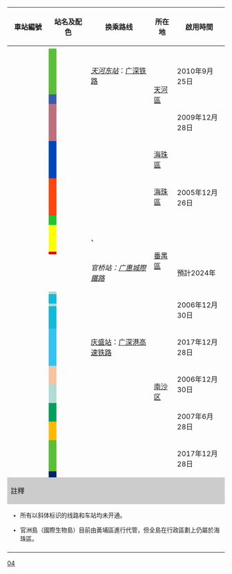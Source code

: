 {| class="wikitable" style="text-align:center;"
! width=80 |車站編號
! colspan="2" width=100 | 站名及配色
! 换乘路线
! 所在地
! 啟用時間
! 车站形式
|-
! colspan="7" style="background:{{廣州地鐵標誌色|4}};" |{{white|4號線}}
|-
! {{广州地铁车站编号|4|24}}
| style="background:#5abf36;" width="2" |
! {{广州地铁车站链接|黄村}}
| align=left | {{广州地铁路线链接|21|S}} {{广州地铁车站编号|21|04}}<br/>{{rint|cn|rail}} ''[[天河东站]]''：[[广深铁路]]
| rowspan="3" | [[天河區]]
| rowspan="2" | 2010年9月25日
|地下[[混合式月台|一岛一侧式站台]]
|-
! {{广州地铁车站编号|4|23}}
| style="background:#3A5CAC;" |
! {{广州地铁车站链接|车陂}}
| align=left | ''{{广州地铁路线链接|13|S}}''
| rowspan="4" | 地下[[岛式站台]]
|-
! {{广州地铁车站编号|4|22}}
| style="background:#bc6f7d;" |
! {{广州地铁车站链接|车陂南}}
| align=left | {{广州地铁路线链接|5|S}} {{广州地铁车站编号|5|18}}
| 2009年12月28日
|-
! {{广州地铁车站编号|4|21}}
| style="background:#0047BA;" |
! {{广州地铁车站链接|万胜围}}
| align=left | {{广州地铁路线链接|8|S}} {{广州地铁车站编号|8|28}}<br />{{广州地铁路线链接|THZ1|S}} [[万胜围站 (有轨电车)|{{广州地铁车站编号|THZ1|11}}]]
| [[海珠區]]
| rowspan="5" |2005年12月26日
|-
! {{广州地铁车站编号|4|20}}
| style="background:#FF4611;" | 
! {{广州地铁车站链接|官洲}}
| align=left | ''{{广州地铁路线链接|12|S}}''
| [[海珠區]]{{ref label|2|BioIs|BioIs}}
|- 
! {{广州地铁车站编号|4|19}}
| style="background:#22C32E;" |
! {{广州地铁车站链接|大学城北}}
| align=left | ''{{广州地铁路线标志|12|S}}''
| rowspan="7" | [[番禺區]]
| 地下[[混合式月台|一岛一侧式站台]]
|-
! {{广州地铁车站编号|4|18}}
| style="background:#FFFF00;" | 
! {{广州地铁车站链接|大学城南}}
| align=left | {{广州地铁路线链接|7|S}} {{广州地铁车站编号|7|09}}、''{{广州地铁路线标志|12|S}}''
| 地下[[侧式站台]]
|-
! {{广州地铁车站编号|4|17}}
| style="background:#E60000;" | 
! {{广州地铁车站链接|新造}}
| align=left |
| 地下[[岛式站台]]
|- 
! {{广州地铁车站编号|4|16|uc=1}}
! colspan="2" |''{{广州地铁车站链接|官桥}}''
| align=left | {{rint|cn|prdir}} ''官桥站：[[佛莞城際鐵路|广惠城際鐵路]]''
| 預計2024年
| rowspan="7" | 高架[[側式站台]]
|- 
! {{广州地铁车站编号|4|15}}
| style="background:#B0DCD5;" |
! {{广州地铁车站链接|石碁}}
| align=left | 
| rowspan="4" | 2006年12月30日
|-
! {{广州地铁车站编号|4|14}}
| style="background:#13bad8;" | 
! {{广州地铁车站链接|海傍}}
| align=left | ''{{广州地铁路线链接|3|S}}''
|-
! {{广州地铁车站编号|4|13}}
| style="background:#B0DCD5;" |
! {{广州地铁车站链接|低涌}}
| align=left | 
|-
! {{广州地铁车站编号|4|12}}
| style="background:#13bad8;" | 
! {{广州地铁车站链接|东涌}}
| align=left |
| rowspan="12" | [[南沙区 (广州市)|南沙区]]
|-
! {{广州地铁车站编号|4|11}}
| style="background:#35c2f2;" |
! {{广州地铁车站链接|庆盛}}
| align=left | {{rint|cn|rail}} [[庆盛站]]：[[广深港高速铁路]]
| 2017年12月28日
|-
! {{广州地铁车站编号|4|10}}
| style="background:#f8c39e;" |
! {{广州地铁车站链接|黄阁汽车城}}
| align=left |
| rowspan="2" | 2006年12月30日
|-
! {{广州地铁车站编号|4|09}}
| style="background:#B0DCD5;" |
! {{广州地铁车站链接|黄阁}}
| align=left |
| 高架[[混合式月台|一岛一侧式站台]]
|-
! {{广州地铁车站编号|4|08}}
| style="background:#00A15C;" |
! {{广州地铁车站链接|蕉门}}
| align=left | 
| rowspan="2" | 2007年6月28日
| rowspan="2" | 高架[[側式站台]]
|-
! {{广州地铁车站编号|4|07}}
| style="background:#ffba00;" |
! {{广州地铁车站链接|金洲}}
| align=left |
|-
! {{广州地铁车站编号|4|06}}
| style="background:#5abf36;" |
! {{广州地铁车站链接|飞沙角}}
| align=left |
| rowspan=6 | 2017年12月28日
| rowspan=5 | 地下[[岛式站台]]
|-
! {{广州地铁车站编号|4|05}}
| style="background:#5abf36;" |
! {{广州地铁车站链接|广隆}}
| align=left |
|-
! {{广州地铁车站编号|4|04}}
| style="background:#5abf36;" |
! {{广州地铁车站链接|大涌}}
| align=left |
|-
! {{广州地铁车站编号|4|03}}
| style="background:#5abf36;" |
! {{广州地铁车站链接|塘坑}}
| align=left |
|-
! {{广州地铁车站编号|4|02}}
| style="background:#5abf36;" |
! {{广州地铁车站链接|南横}}
| align=left |
|-
! {{广州地铁车站编号|4|01}}
| style="background:#002268;" |
! {{广州地铁车站链接|南沙客运港}}
| align=left | 
| 地下[[侧式站台]]
|-
! colspan="7" style="background:#CCCCCC;" |註釋
|-
| colspan="7" style="font-size:85%; text-align:left;" |
* 所有以斜体标识的线路和车站均未开通。
* {{note label|1|BioIs|BioIs}}官洲島（國際生物島）目前由黃埔區進行代管，但全島在行政區劃上仍屬於海珠區。
|-
| colspan="7" style="font-size:85%;" | <div style="text-align: right;">{{Tnavbar|广州地铁4号线车站列表|mini=1}}</div>
|}<noinclude>[[Category:广州地铁车站列表模板|04]]</noinclude>
